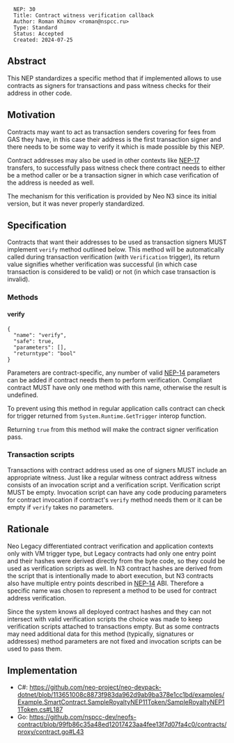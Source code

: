 <pre>
  NEP: 30
  Title: Contract witness verification callback
  Author: Roman Khimov <roman@nspcc.ru>
  Type: Standard
  Status: Accepted
  Created: 2024-07-25
</pre>

==Abstract==

This NEP standardizes a specific method that if implemented allows to use contracts as signers for transactions and pass witness checks for their address in other code.

==Motivation==

Contracts may want to act as transaction senders covering for fees from GAS they have, in this case their address is the first transaction signer and there needs to be some way to verify it which is made possible by this NEP.

Contract addresses may also be used in other contexts like [[nep-17.mediawiki|NEP-17]] transfers, to successfully pass witness check there contract needs to either be a method caller or be a transaction signer in which case verification of the address is needed as well.

The mechanism for this verification is provided by Neo N3 since its initial version, but it was never properly standardized.

==Specification==

Contracts that want their addresses to be used as transaction signers MUST implement <code>verify</code> method outlined below. This method will be automatically called during transaction verification (with <code>Verification</code> trigger), its return value signifies whether verification was successful (in which case transaction is considered to be valid) or not (in which case transaction is invalid).

===Methods===

====verify====

<pre>
{
  "name": "verify",
  "safe": true,
  "parameters": [],
  "returntype": "bool"
}
</pre>

Parameters are contract-specific, any number of valid [[nep-14.mediawiki|NEP-14]] parameters can be added if contract needs them to perform verification. Compliant contract MUST have only one method with this name, otherwise the result is undefined.

To prevent using this method in regular application calls contract can check for trigger returned from <code>System.Runtime.GetTrigger</code> interop function.

Returning <code>true</code> from this method will make the contract signer verification pass.

===Transaction scripts===

Transactions with contract address used as one of signers MUST include an appropriate witness. Just like a regular witness contract address witness consists of an invocation script and a verification script. Verification script MUST be empty. Invocation script can have any code producing parameters for contract invocation if contract's <code>verify</code> method needs them or it can be empty if <code>verify</code> takes no parameters.

==Rationale==

Neo Legacy differentiated contract verification and application contexts only with VM trigger type, but Legacy contracts had only one entry point and their hashes were derived directly from the byte code, so they could be used as verification scripts as well. In N3 contract hashes are derived from the script that is intentionally made to abort execution, but N3 contracts also have multiple entry points described in [[nep-14.mediawiki|NEP-14]] ABI. Therefore a specific name was chosen to represent a method to be used for contract address verification.

Since the system knows all deployed contract hashes and they can not intersect with valid verification scripts the choice was made to keep verification scripts attached to transactions empty. But as some contracts may need additional data for this method (typically, signatures or addresses) method parameters are not fixed and invocation scripts can be used to pass them.

==Implementation==

* C#: https://github.com/neo-project/neo-devpack-dotnet/blob/113651008c8873f983da962d9ab9ba378e1cc1bd/examples/Example.SmartContract.SampleRoyaltyNEP11Token/SampleRoyaltyNEP11Token.cs#L187
* Go: https://github.com/nspcc-dev/neofs-contract/blob/99fb86c35a48ed12017423aa4fee13f7d07fa4c0/contracts/proxy/contract.go#L43
